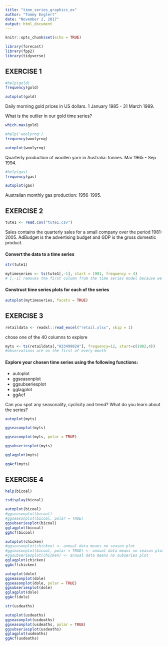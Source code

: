 ---
title: "time_series_graphics_ex"
author: "Tommy Englert"
date: "November 2, 2017"
output: html_document
---

```{r setup, include=FALSE}
knitr::opts_chunk$set(echo = TRUE)
```

```{r}
library(forecast)
library(fpp2)
library(tidyverse)
```

## EXERCISE 1  

```{r}
#help(gold)
frequency(gold)

```

```{r}
autoplot(gold)
```

Daily morning gold prices in US dollars. 
1 January 1985 - 31 March 1989.

What is the outlier in our gold time series?
```{r}
which.max(gold)
```






```{r}
#help('woolyrnq')
frequency(woolyrnq)
```

```{r}
autoplot(woolyrnq)
```

Quarterly production of woollen yarn in Australia: tonnes. 
Mar 1965 - Sep 1994.

```{r}
#help(gas)
frequency(gas)

```

```{r}
autoplot(gas)
```

Australian monthly gas production: 1956-1995.

## EXERCISE 2  

```{r}
tute1 <- read.csv("tute1.csv")
```
Sales contains the quarterly sales for a small company over the period 1981-2005. AdBudget is the advertising budget and GDP is the gross domestic product.

#### Convert the data to a time series  

```{r}
str(tute1)
```

```{r}
mytimeseries <- ts(tute1[,-1], start = 1981, frequency = 4)
# [,-1] removes the first column from the time series model because we don't need the quarters
```

#### Construct time series plots for each of the series

```{r}
autoplot(mytimeseries, facets = TRUE)
```


## EXERCISE 3  

```{r}
retaildata <- readxl::read_excel("retail.xlsx", skip = 1)
```

chose one of the 40 columns to explore
```{r}
myts <- ts(retaildata[,"A3349902A"], frequency=12, start=c(1982,4))
#observations are on the first of every month
```

#### Explore your chosen time series using the following functions:  

* autoplot  
* ggseasonplot  
* ggsubseriesplot  
* gglagplot  
* ggAcf

Can you spot any seasonality, cyclicity and trend? 
What do you learn about the series?

```{r}
autoplot(myts)
```

```{r}
ggseasonplot(myts)
```


```{r}
ggseasonplot(myts, polar = TRUE)
```


```{r}
ggsubseriesplot(myts)
```

```{r}
gglagplot(myts)
```

```{r}
ggAcf(myts)
```


## EXERCISE 4  
```{r}
help(bicoal)
```

```{r}
tsdisplay(bicoal)
```


```{r}
autoplot(bicoal)
#ggseasonplot(bicoal)
#ggseasonplot(bicoal, polar = TRUE)
ggsubseriesplot(bicoal)
gglagplot(bicoal)
ggAcf(bicoal)


```

```{r}
autoplot(chicken)
#ggseasonplot(chicken) <- annual data means no season plot
#ggseasonplot(bicoal, polar = TRUE) <- annual data means no season plot
#ggsubseriesplot(chicken) <- annual data means no subseries plot
gglagplot(chicken)
ggAcf(chicken)
```

```{r}
autoplot(dole)
ggseasonplot(dole)
ggseasonplot(dole, polar = TRUE)
ggsubseriesplot(dole)
gglagplot(dole)
ggAcf(dole)

```

```{r}
str(usdeaths)
```

```{r}
autoplot(usdeaths)
ggseasonplot(usdeaths)
ggseasonplot(usdeaths, polar = TRUE)
ggsubseriesplot(usdeaths)
gglagplot(usdeaths)
ggAcf(usdeaths)
```






















































